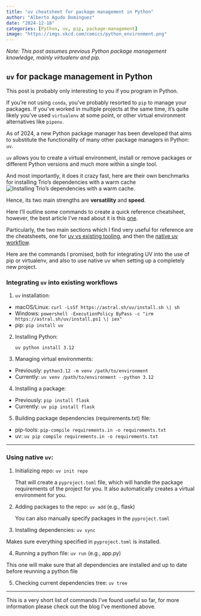 ```yaml
---
title: "uv cheatsheet for package management in Python"
author: "Alberto Agudo Domínguez"
date: "2024-12-18"
categories: [Python, uv, pip, package-management]
image: "https://imgs.xkcd.com/comics/python_environment.png"
---
```


*Note: This post assumes previous Python package management knowledge, mainly* *virtualenv and pip.*

## `uv` for package management in Python

This post is probably only interesting to you if you program in Python.

If you're not using `conda`, you've probably resorted to `pip` to manage your packages. If you've worked in multiple projects at the same time, it's quite likely you've used `virtualenv` at some point, or other virtual environment alternatives like `pipenv`.

As of 2024, a new Python package manager has been developed that aims to substitute the functionality of many other package managers in Python: `uv`.

`uv` allows you to create a virtual environment, install or remove packages or different Python versions and much more within a single tool. 

And most importantly, it does it crazy fast, here are their own benchmarks for installing Trio's dependencies with a warm cache ![Installing Trio's dependencies with a warm cache](image.png){fig-align="center"}.

Hence, its two main strengths are **versatility** and **speed**.

Here I'll outline some commands to create a quick reference cheatsheet, however, the best article I've read about it is this [one](https://www.saaspegasus.com/guides/uv-deep-dive/).

Particularly, the two main sections which I find very useful for reference are the cheatsheets, one for [uv vs existing tooling](https://www.saaspegasus.com/guides/uv-deep-dive/#cheatsheet-uv-versus-existing-tooling), and then the [native uv workflow](https://www.saaspegasus.com/guides/uv-deep-dive/#cheatsheet-common-operations-in-uvs-workflows).

Here are the commands I promised, both for integrating UV into the use of pip or virtualenv, and also to use native uv when setting up a completely new project.

### Integrating `uv` into existing workflows 

1)  `uv` installation:

-   macOS/Linux: `curl -LsSf https://astral.sh/uv/install.sh \| sh`
-   Windows: `powershell -ExecutionPolicy ByPass -c "irm https://astral.sh/uv/install.ps1 \| iex"`
-   pip: `pip install uv`

2)  Installing Python:

    `uv python install 3.12`

3)  Managing virtual environments:

- Previously: `python3.12 -m venv /path/to/environment`
- Currently: `uv venv /path/to/environment --python 3.12`

4)  Installing a package:

- Previously: `pip install flask` 
- Currently: `uv pip install flask`

5)  Building package dependencies (requirements.txt) file:

- pip-tools: `pip-compile requirements.in -o requirements.txt` 
- uv: `uv pip compile requirements.in -o requirements.txt`

------------------------------------------------------------------------

### Using native `uv`:

1) Initializing repo: `uv init repo`

    That will create a `pyproject.toml` file, which will handle the package requirements of the project for you. 
    It also automatically creates a virtual environment for you.

2) Adding packages to the repo: `uv add` (e.g., flask) 

    You can also manually specify packages in the `pyproject.toml`

3) Installing dependencies: `uv sync`

Makes sure everything specified in `pyproject.toml` is installed.


4) Running a python file: `uv run` (e.g., app.py)

This one will make sure that all dependencies are installed and up to date before reunning a python file

5) Checking current dependencies tree: `uv tree`


---

This is a very short list of commands I've found useful so far, for more information please check out the blog I've mentioned above.
